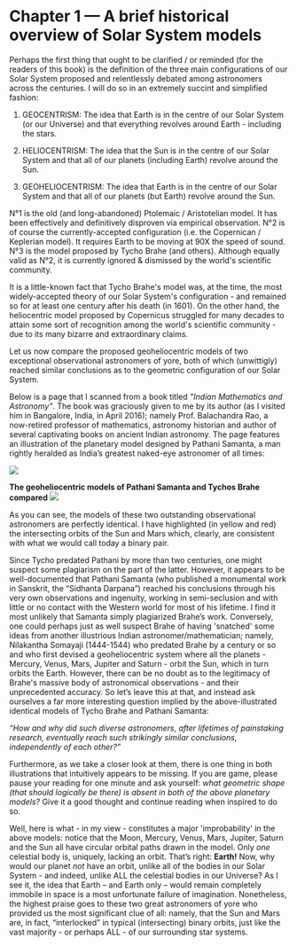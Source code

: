Chapter 1 — A brief historical overview of Solar System models
==========================================================================

Perhaps the first thing that ought to be clarified / or reminded (for the readers of this book) is the definition of the three main configurations of our Solar System proposed and relentlessly debated among astronomers across the centuries. I will do so in an extremely succint and simplified fashion:

1) GEOCENTRISM: The idea that Earth is in the centre of our Solar System (or our Universe) and that everything revolves around Earth - including the stars. 

2) HELIOCENTRISM: The idea that the Sun is in the centre of our Solar System and that all of our planets (including Earth) revolve around the Sun.

3) GEOHELIOCENTRISM: The idea that Earth is in the centre of our Solar System and that all of our planets (but Earth) revolve around the Sun.

N°1 is the old (and long-abandoned) Ptolemaic / Aristotelian model. It has been effectively and definitively disproven via empirical observation. 
N°2 is of course the currently-accepted configuration (i.e. the Copernican / Keplerian model). It requires Earth to be moving at 90X the speed of sound.
N°3 is the model proposed by Tycho Brahe (and others). Although equally valid as N°2, it is currently ignored & dismissed by the world's scientific community.  
 
It is a little-known fact that Tycho Brahe's model was, at the time, the most widely-accepted theory of our Solar System's configuration - and remained so for at least one century after his death (in 1601). On the other hand, the heliocentric model proposed by Copernicus struggled for many decades to attain some sort of recognition among the world's scientific community - due to its many bizarre and extraordinary claims. 
 
Let us now compare the proposed geoheliocentric models of two exceptional observational astronomers of yore, both of which (unwittigly) reached similar conclusions as to the geometric configuration of our Solar System.  

Below is a page that I scanned from a book titled _"Indian Mathematics and Astronomy"_. The book was graciously given to me by its author (as I visited him in Bangalore, India, in April 2016); namely Prof. Balachandra Rao, a now-retired professor of mathematics, astronomy historian and author of several captivating books on ancient Indian astronomy. The page features an illustration of the planetary model designed by Pathani Samanta, a man rightly heralded as India’s greatest naked-eye astronomer of all times:

![](https://www.tychos.info/book_imagery/008_PathaniSamanta_MODEL_01.jpg)

**The geoheliocentric models of Pathani Samanta and Tychos Brahe compared** 
![](https://www.tychos.info/book_imagery/009_Tycho_VS_IndianMODELS_01.jpg)

As you can see, the models of these two outstanding observational astronomers are perfectly identical. I have highlighted (in yellow and red) the intersecting orbits of the Sun and Mars which, clearly, are consistent with what we would call today a binary pair.

Since Tycho predated Pathani by more than two centuries, one might suspect some plagiarism on the part of the latter. However, it appears to be well-documented that Pathani Samanta (who published a monumental work in Sanskrit, the “Sidhanta Darpana”) reached his conclusions through his very own observations and ingenuity, working in semi-seclusion and with little or no contact with the Western world for most of his lifetime. I find it most unlikely that Samanta simply plagiarized Brahe’s work. Conversely, one could perhaps just as well suspect Brahe of having 'snatched' some ideas from another illustrious Indian astronomer/mathematician; namely, Nilakantha Somayaji (1444-1544) who predated Brahe by a century or so and who first devised a geoheliocentric system where all the planets - Mercury, Venus, Mars, Jupiter and Saturn - orbit the Sun, which in turn orbits the Earth. However, there can be no doubt as to the legitimacy of Brahe's massive body of astronomical observations - and their unprecedented accuracy. So let’s leave this at that, and instead ask ourselves a far more interesting question implied by the above-illustrated identical models of Tycho Brahe and Pathani Samanta:

_“How and why did such diverse astronomers, after lifetimes of painstaking research, eventually reach such strikingly similar conclusions, independently of each other?”_

Furthermore, as we take a closer look at them, there is one thing in both illustrations that intuitively appears to be missing. If you are game, please pause your reading for one minute and ask yourself: _what geometric shape (that should logically be there) is absent in both of the above planetary models?_ Give it a good thought and continue reading when inspired to do so.

Well, here is what - in my view - constitutes a major 'improbability' in the above models: notice that the Moon, Mercury, Venus, Mars, Jupiter, Saturn and the Sun all have circular orbital paths drawn in the model. Only _one_ celestial body is, uniquely, lacking an orbit. That’s right: **Earth!** Now, why would our planet _not_ have an orbit, unlike all of the bodies in our Solar System - and indeed, unlike ALL the celestial bodies in our Universe? As I see it, the idea that Earth – and Earth only – would remain completely immobile in space is a most unfortunate failure of imagination. Nonetheless, the highest praise goes to these two great astronomers of yore who provided us the most significant clue of all: namely, that the Sun and Mars are, in fact, “interlocked” in typical (intersecting) binary orbits, just like the vast majority - or perhaps ALL - of our surrounding star systems.
